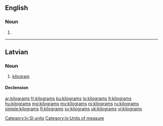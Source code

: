 ==English==

===Noun===
{{head|en|noun plural form}}

# {{plural of|kilogram|lang=en}}

----

==Latvian==

===Noun===
{{lv-noun|m|1st}}

# [[kilogram]] {{gloss|[[SI]] [[unit]] of [[measure]], [[equivalent]] to 1000 [[gram]]s}}

====Declension====
{{lv-decl-noun|kilogram|s|1st}}

[[Category:lv:SI units]]
[[Category:lv:Units of measure]]

[[ar:kilograms]]
[[fr:kilograms]]
[[ku:kilograms]]
[[lo:kilograms]]
[[lt:kilograms]]
[[hu:kilograms]]
[[mg:kilograms]]
[[my:kilograms]]
[[ro:kilograms]]
[[ru:kilograms]]
[[simple:kilograms]]
[[fi:kilograms]]
[[sv:kilograms]]
[[uk:kilograms]]
[[vi:kilograms]]